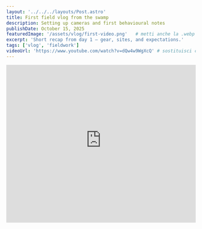 ```yaml
---
layout: '../../../layouts/Post.astro'
title: First field vlog from the swamp
description: Setting up cameras and first behavioural notes
publishDate: October 15, 2025
featuredImage: '/assets/vlog/first-video.png'   # metti anche la .webp con lo stesso nome
excerpt: 'Short recap from day 1 — gear, sites, and expectations.'
tags: ['vlog', 'fieldwork']
videoUrl: 'https://www.youtube.com/watch?v=dQw4w9WgXcQ' # sostituisci con il tuo
---
```


<iframe
  width="100%"
  height="420"
  src="https://www.youtube-nocookie.com/embed/dQw4w9WgXcQ"
  title="Evocro vlog"
  frameborder="0"
  allowfullscreen
/>
